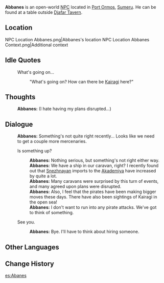 {{Character Infobox
|type             = Open-World NPC
|image            = NPC Abbanes.png
|realname         = 
|region           = Sumeru
|location         = Sumeru
|affiliation      = 
|title            = Merchant
|voiceEN          = 
|voiceCN          = 
|voiceJP          = 
}}
'''Abbanes''' is an open-world [[NPC]] located in [[Port Ormos]], [[Sumeru]]. He can be found at a table outside [[Djafar Tavern]].

==Location==
<gallery>
NPC Location Abbanes.png|Abbanes's location
NPC Location Abbanes Context.png|Additional context
</gallery>
<!--
==Profile==
===Appearance===
''(To be added.)''

==Quests and Events==
{{Quests and Events}}
-->
==Idle Quotes==
{{Dialogue Start}}
: {{DIcon|Idle}} What's going on...
:: {{A|VO Abbanes 01.ogg}} "What's going on? How can there be [[Kairagi]] here?"
{{Dialogue End}}

==Thoughts==
{{All Schemes to Know Explanation|name=Abbanes}}
{{Dialogue Start}}
:{{A|VO Abbanes All Schemes to Know 01.ogg}} '''Abbanes:''' (I hate having my plans disrupted...)
{{Dialogue End}}

==Dialogue==
{{Dialogue Start}}
:'''Abbanes:''' Something's not quite right recently... Looks like we need to get a couple more mercenaries.
:{{DIcon}} Is something up?
::'''Abbanes:''' Nothing serious, but something's not right either way.
::'''Abbanes:''' We have a ship in our caravan, right? I recently found out that [[Snezhnaya]]n imports to the [[Akademiya]] have increased by quite a lot.
::'''Abbanes:''' Many caravans were surprised by this turn of events, and many agreed upon plans were disrupted.
::'''Abbanes:''' Also, I feel that the pirates have been making bigger moves these days. There have also been sightings of Kairagi in the open sea!
::'''Abbanes:''' I don't want to run into any pirate attacks. We've got to think of something.
:{{DIcon}} See you.
::'''Abbanes:''' Bye. I'll have to think about hiring someone.
{{Dialogue End}}

==Other Languages==
{{Other Languages
|default_hidden = 1
|en      = Abbanes
|zhs     = 阿巴尼斯
|zhs_rm  = Ābānísī
|zht     = 阿巴尼斯
|zht_rm  = Ābānísī
|ja      = アバネス
|ja_rm   = Abanesu
|ko      = //압바네스//
|es      = Abanes
|fr      = Abbanes
|ru      = Аббанес
|th      = Abbanes
|vi      = Abbanes
|de      = Abbanes
|id      = Abbanes
|pt      = Abbanes
|tr      = Abbanes
|it      = Abbanes
}}

==Change History==
{{Change History|3.0}}

[[es:Abanes]]